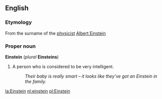 ==English==
===Etymology===
From the surname of the [[physicist]] [[w:Albert Einstein|Albert Einstein]]

===Proper noun===
'''Einstein''' (''plural'' '''Einsteins''')

#A person who is considered to be very intelligent.
#:''Their baby is really smart &ndash; it looks like they've got an Einstein in the family.''

[[la:Einstein]]
[[nl:einstein]]
[[pl:Einstein]]